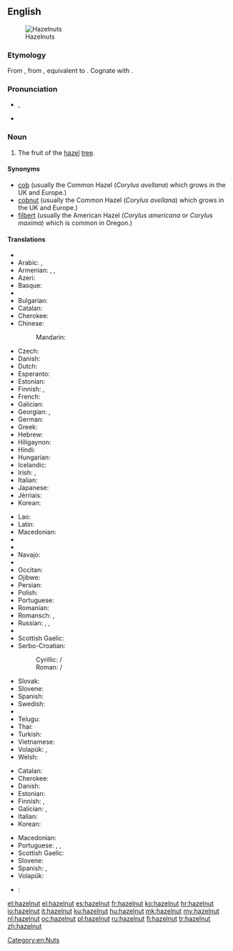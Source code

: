 ==English==
[[Image:Hazelnuts.jpg|thumb|Hazelnuts]]

===Etymology===
From {{etyl|enm|en}} {{term|haselnote|lang=enm}}, from {{etyl|ang|en}} {{term|hæselhnutu||hazelnut|lang=ang}}, equivalent to {{compound|hazel|nut|lang=en|nocat=1}}. Cognate with {{etyl|fy|-}} {{term|hazzenút||hazelnut|lang=fy}}.

===Pronunciation===
* {{IPA|/ˈheɪzəlnʌt/}}, {{X-SAMPA|/"heIz@lnVt/}}
* {{audio|en-us-hazelnut.ogg|Audio (US)}}

===Noun===
{{en-noun}}

# The fruit of the [[hazel]] [[tree]].

====Synonyms====
* [[cob]] (usually the Common Hazel (''Corylus avellana'') which grows in the UK and Europe.)
* [[cobnut]] (usually the Common Hazel (''Corylus avellana'') which grows in the UK and Europe.)
* [[filbert]] (usually the American Hazel (''Corylus americana'' or ''Corylus maxima'') which is common in Oregon.)

====Translations====
{{trans-top|fruit}}
* {{trreq|sq}}
* Arabic: {{t+|ar|بُنْدُق|tr=búnduq|m}} {{qualifier|collective}}, {{t-|ar|بُنْدُقَة|tr=búnduqa|f}}
* Armenian: {{t-|hy|պնդուկ|tr=pnduk}}, {{t-|hy|կաղին|tr=kałin|sc=Armn}}, {{t-|hy|տկողին|tr=tkołin|sc=Armn}}
* Azeri: {{t+|az|fındıq}}
* Basque: {{t-|eu|hur}}
* {{trreq|bn}}
* Bulgarian: {{t+|bg|лешник|m|tr=léšnik}}
* Catalan: {{t-|ca|avellana|f}}
* Cherokee: {{t-|chr|ᎠᏳᎩᏛ|tr=ayugidǝ}}
* Chinese:
*: Mandarin: {{t-|cmn|榛子|tr=zhēnzi|sc=Hani}}
* Czech: {{t+|cs|lískový ořech|m}}
* Danish: {{t-|da|hasselnød|c}}
* Dutch: {{t+|nl|hazelnoot|f}}
* Esperanto: {{t-|eo|avelo}}
* Estonian: {{t-|et|sarapuupähkel}}
* Finnish: {{t+|fi|hasselpähkinä}}, {{t+|fi|pähkinä}}
* French: {{t+|fr|noisette|f}}
* Galician: {{t+|gl|abelá|f}}
* Georgian: {{t-|ka|კაკალი|tr=kakali|sc=Geor}}, {{t-|ka|ნიგოზი|tr=nigozi|sc=Geor}}
* German: {{t+|de|Haselnuss|f}}
* Greek: {{t+|el|φουντούκι|n|tr=fountoúki}}
* Hebrew: {{t-|he|אלסר|sc=Deva}}
* Hiligaynon: {{tø|hil|abelyana|alt=abelyána}}
* Hindi: {{t-|hi|हेज़लनट|f|tr=hēzalanaṭa|sc=Deva}}
* Hungarian: {{t+|hu|mogyoró}}
* Icelandic: {{t+|is|heslihneta|f}}
* Irish: {{t-|ga|cnó coill|m}}, {{t-|ga|cnó gaelach|m}}
* Italian: {{t+|it|nocciola|f}}
* Japanese: {{t-|ja|ハシバミ|tr=hashibami}}
* Jèrriais: {{tø|roa-jer|codrette|f}}
* Korean: {{t-|ko|개암|tr=gaeam|sc=Hang}}
{{trans-mid}}
* Lao: {{t|lo|ໝາກຮັດເຊລ|tr=mak had sel|sc=Laoo}}
* Latin: {{t-|la|abellana}}
* Macedonian: {{t-|mk|лешник|m|tr=léšnik}}
* {{trreq|ml}}
* {{trreq|mr}}
* Navajo: {{tø|nv|neeshchʼíínímazí}}
* {{trreq|no}}
* Occitan: {{t+|oc|avelana|f}}
* Ojibwe: {{tø|oj|bagaan}}
* Persian: {{t+|fa|فندق}}
* Polish: {{t-|pl|orzech laskowy|m}}
* Portuguese: {{t+|pt|avelã|f}}
* Romanian: {{t-|ro|alună|f}}
* Romansch: {{t-|rm|nitschola|f}}, {{t-|rm|nitschoula|f}}
* Russian: {{t-|ru|лесной орех|m|tr=lesnój oréx}}, {{t+|ru|фундук|m|tr=fundúk}}, {{t+|ru|орех|m|tr=oréx}}
* {{trreq|sa}}
* Scottish Gaelic: {{t-|gd|cnò challtainn|f}}
* Serbo-Croatian:
*: Cyrillic: {{t-|sh|лешник|m|sc=Cyrl}} / {{t-|sh|љешник|m|sc=Cyrl}}
*: Roman: {{t-|sh|lešnik|m}} / {{t-|sh|lješnik|m}}
* Slovak: {{t-|sk|lieskový orech|f}}
* Slovene: {{t+|sl|lešnik|m}}
* Spanish: {{t+|es|avellana|f}}
* Swedish: {{t+|sv|hasselnöt|c}}
* {{trreq|ta}}
* Telugu: {{t-|te|లేత గోధుమ రంగు టెంకాయ|tr=lEta gOdhuma raMgu TeMkaaya|sc=Telu}}
* Thai: {{t-|th|ลูกฮาเซลนัท|tr=lôok haa sennát}}
* Turkish: {{t+|tr|fındık}}
* Vietnamese: {{t-|vi|hạt phỉ}}
* Volapük: {{qualifier|Corylus avellana < syn. Corylus tubulosa}} {{t-|vo|tuinavaälanöt}}, {{qualifier|kernel}} {{t-|vo|vaälanötaker}}
* Welsh: {{t-|cy|cneuen gyll|f}}
{{trans-bottom}}

{{trans-top|shrub}}
* Catalan: {{t-|ca|avellaner|m}}
* Cherokee: {{t-|chr|ᏳᎩᏓ|tr=yugida|sc=Cher}}
* Danish: {{t-|da|hassel|c}}
* Estonian: {{t-|et|sarapuu}}
* Finnish: {{t+|fi|pähkinäpensas}}, {{t+|fi|euroopanpähkinäpensas}}
* Galician: {{t+|gl|abeleira|f}}, {{t+|gl|abraira|f}}
* Italian: {{t-|it|nocciòlo|m}}
* Korean: {{t+|ko|개암나무|tr=gaeamnamu|sc=Hang}}
{{trans-mid}}
* Macedonian: {{t-|mk|лешник|m|tr=léšnik}}
* Portuguese: {{t+|pt|aveleira|f}}, {{t+|pt|avelaneira|f}}, {{t+|pt|avelãzeira|f}}
* Scottish Gaelic: {{t-|gd|calltainn|f}}
* Slovene: {{t+|sl|leska|f}}
* Spanish: {{t+|es|avellano|m}}, {{t-|es|avellanera|f}}
* Volapük: {{qualifier|Corylus avellana < syn. Corylus tubulosa}} {{t-|vo|tuinavaäl}}
{{trans-bottom}}

{{checktrans-top}}
* {{ttbc|sh}}: {{t-|sh|lješnjak}}
{{trans-bottom}}

[[Category:en:Nuts]]

[[et:hazelnut]]
[[el:hazelnut]]
[[es:hazelnut]]
[[fr:hazelnut]]
[[ko:hazelnut]]
[[hr:hazelnut]]
[[io:hazelnut]]
[[it:hazelnut]]
[[ku:hazelnut]]
[[hu:hazelnut]]
[[mk:hazelnut]]
[[my:hazelnut]]
[[nl:hazelnut]]
[[oc:hazelnut]]
[[pl:hazelnut]]
[[ru:hazelnut]]
[[fi:hazelnut]]
[[tr:hazelnut]]
[[zh:hazelnut]]